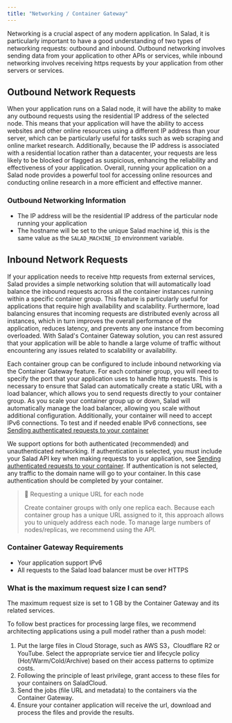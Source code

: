 ```yaml
---
title: "Networking / Container Gateway"
---
```


Networking is a crucial aspect of any modern application. In Salad, it is particularly important to have a good understanding of two types of networking requests: outbound and inbound. Outbound networking involves sending data from your application to other APIs or services, while inbound networking involves receiving https requests by your application from other servers or services.

## Outbound Network Requests

When your application runs on a Salad node, it will have the ability to make any outbound requests using the residential IP address of the selected node. This means that your application will have the ability to access websites and other online resources using a different IP address than your server, which can be particularly useful for tasks such as web scraping and online market research. Additionally, because the IP address is associated with a residential location rather than a datacenter, your requests are less likely to be blocked or flagged as suspicious, enhancing the reliability and effectiveness of your application. Overall, running your application on a Salad node provides a powerful tool for accessing online resources and conducting online research in a more efficient and effective manner.

### Outbound Networking Information

- The IP address will be the residential IP address of the particular node running your application
- The hostname will be set to the unique Salad machine id, this is the same value as the `SALAD_MACHINE_ID` environment variable.

## Inbound Network Requests

If your application needs to receive http requests from external services, Salad provides a simple networking solution that will automatically load balance the inbound requests across all the container instances running within a specific container group. This feature is particularly useful for applications that require high availability and scalability. Furthermore, load balancing ensures that incoming requests are distributed evenly across all instances, which in turn improves the overall performance of the application, reduces latency, and prevents any one instance from becoming overloaded. With Salad's Container Gateway solution, you can rest assured that your application will be able to handle a large volume of traffic without encountering any issues related to scalability or availability.

Each container group can be configured to include inbound networking via the Container Gateway feature. For each container group, you will need to specify the port that your application uses to handle http requests. This is necessary to ensure that Salad can automatically create a static URL with a load balancer, which allows you to send requests directly to your container group. As you scale your container group up or down, Salad will automatically manage the load balancer, allowing you scale without additional configuration. Additionally, your container will need to accept IPv6 connections. To test and if needed enable IPv6 connections, see [Sending authenticated requests to your container](/container-engine/gateway/sending-requests)

We support options for both authenticated (recommended) and unauthenticated networking. If authentication is selected, you must include your Salad API key when making requests to your application, see [Sending authenticated requests to your container](/container-engine/gateway/sending-requests). If authentication is not selected, any traffic to the domain name will go to your container. In this case authentication should be completed by your container.

> 📘 Requesting a unique URL for each node
>
> Create container groups with only one replica each. Because each container group has a unique URL assigned to it, this approach allows you to uniquely address each node. To manage large numbers of nodes/replicas, we recommend using the API.

### Container Gateway Requirements

- Your application support IPv6
- All requests to the Salad load balancer must be over HTTPS

### What is the maximum request size I can send?

The maximum request size is set to 1 GB by the Container Gateway and its related services.

To follow best practices for processing large files, we recommend architecting applications using a pull model rather than a push model:

1. Put the large files in Cloud Storage, such as AWS S3，Cloudflare R2 or YouTube. Select the appropriate service tier and lifecycle policy (Hot/Warm/Cold/Archive) based on their access patterns to optimize costs.
2. Following the principle of least privilege, grant access to these files for your containers on SaladCloud.
3. Send the jobs (file URL and metadata) to the containers via the Container Gateway.
4. Ensure your container application will receive the url, download and process the files and provide the results.
